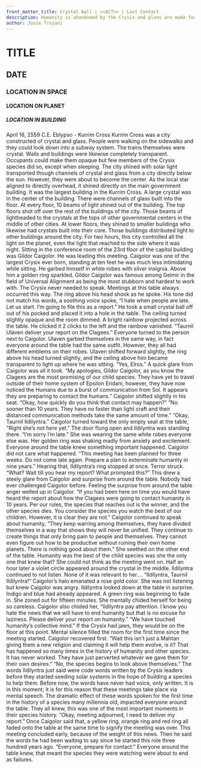 ```yaml
---
front_matter_title: Crystal Ball | <<ACT>> | Last Contact
description: Humanity is abandoned by the Crysix and plans are made for their eradication.
author: Josie Troiani
---
```

# TITLE

## DATE

### LOCATION IN SPACE

#### LOCATION ON PLANET

##### LOCATION IN BUILDING

April 16, 2559 C.E.
Eblypso - Kurrim Cross
Kurrim Cross was a city constructed of crystal and glass. People were walking on the sidewalks and they could look down into a subway system. The trains themselves were crystal. Walls and buildings were likewise completely transparent. Occupants could make them opaque but few members of the Crysix species did so, except when sleeping. The city shined with solar light transported though channels of crystal and glass from a city directly below the sun. However, they were about to become the center.
As the local star aligned to directly overhead, it shined directly on the main government building. It was the largest building in the Kurrim Cross. A large crystal was in the center of the building. There were channels of glass built into the floor. At every floor, 10 beams of light shined out of the building. The top floors shot off over the rest of the buildings of the city. Those beams of lightheaded to the crystals at the tops of other governmental centers in the middle of other cities.
At lower floors, they shined to smaller buildings who likewise had crystals built into their core. Those buildings distributed light to other buildings around the city. For two hours, this city controlled all the light on the planet, even the light that reached to the side where it was night.
Sitting in the conference room of the 23rd floor of the capitol building was Gildor Caigolor. He was leading this meeting. Caigolor was one of the largest Crysix ever born, standing at ten feet he was much less intimidating while sitting. He garbed himself in white robes with silver insignia. Above him a golden ring sparkled.
Gildor Caigolor was famous among Gelmir in the field of Universal Alignment as being the most stubborn and hardest to work with. The Crysix never needed to speak. Meetings at this table always occurred this way. The ring above his head shook as he spoke. His tone did not match his words, a soothing voice spoke, “I hate when people are late. Let us start. I’m going to file this as a report.”
He took a small crystal ball off out of his pocked and placed it into a hole in the table. The ceiling turned slightly opaque and the room dimmed. A bright rainbow projected across the table. He clicked it 2 clicks to the left and the rainbow vanished. “Taurnil Ulaven deliver your report on the Clagees.” Everyone turned to the person next to Caigolor.
Ulaven garbed themselves in the same way, in fact everyone around the table had the same outfit. However, they all had different emblems on their robes. Ulaven shifted forward slightly, the ring above his head turned slightly, and the ceiling above him became transparent to light up where he was sitting. “Yes, Elros.” A quick glare from Caigolor was all it took. “My apologies, Gildor Caigolor, as you know the Clagees are the most promising of our child species. They have yet to travel outside of their home system of Epsilon Eridani, however, they have now noticed the Humans due to a burst of communication from Sol. It appears they are preparing to contact the humans.”
Caigolor shifted slightly in his seat. “Okay, how quickly do you think that contact may happen?”
“No sooner than 10 years. They have no faster than light craft and their distanced communication methods take the same amount of time.”
“Okay, Taurnil Ildilyntra.” Caigolor turned toward the only empty seat at the table, “Right she’s not here yet.”
The door flung open and Ildilyntra was standing there. “I’m sorry I’m late.” She was wearing the same white robes everyone else was. Her golden ring was shaking madly from anxiety and excitement. Everyone around the table knew something important happened.
Caigolor did not care what happened. “This meeting has been planned for three weeks. Do not come late again. Prepare a plan to exterminate humanity in nine years.”
Hearing that, Ildilyntra’s ring stopped at once. Terror struck. “What? Wait till you hear my report? What prompted this?” This drew a steely glare from Caigolor and surprise from around the table. Nobody had ever challenged Caigolor before.
Feeling the surprise from around the table anger welled up in Caigolor. “If you had been here on time you would have heard the report about how the Clagees were going to contact humanity in 10 years. Per our rules, the species that reaches out is the winner, and the other species dies. You consider the species you watch the best of our children. However, it is clear they are not.”
Caigolor continued to speak about humanity, “They keep warring among themselves, they have divided themselves in a way that shows they will never be unified. They continue to create things that only bring pain to people and themselves. They cannot even figure out how to be productive without ruining their own home planets. There is nothing good about them.”
She seethed on the other end of the table. Humanity was the best of the child species was she the only one that knew that? She could not think as the meeting went on. Half an hour later a violet circle appeared around the crystal in the middle. Ildilyntra continued to not listen. None of it was relevant to her....
“Ildilyntra, Taurnil Ildilyntra!” Caigolor’s halo emanated a rose gold color. She was not listening but knew Caigolor was angry. Ildilyntra looked down at the table in surprise. Indigo and blue had already appeared. A green ring was beginning to fade in. She zoned out for fifteen minutes. She mentally chided herself for being so careless. Caigolor also chided her, “Ildilyntra pay attention. I know you hate the news that we will have to end humanity but that is no excuse for laziness. Please deliver your report on humanity.”
“We have touched humanity’s collective mind.”
If the Crysix had jaws, they would be on the floor at this point. Mental silence filled the room for the first time since the meeting started. Caigolor recovered first. “Wait this isn’t just a Mahtan giving them a new religion and claiming it will help them evolve, is it? That has happened so many times in the history of humanity and other species. It has never worked. They have just perverted whatever we gave them for their own desires.”
“No, the species begins to look above themselves.” The words Ildilyntra just said were code words written by the Crysix leaders before they started seeding solar systems in the hope of building a species to help them. Before now, the words have never had voice, only written. It is in this moment; it is for this reason that these meetings take place via mental speech. The dramatic effect of these words spoken for the first time in the history of a species many millennia old, impacted everyone around the table. They all knew, this was one of the most important moments in their species history.
“Okay, meeting adjourned, I need to deliver my report.” Once Caigolor said that, a yellow ring, orange ring and red ring all faded onto the table at the same time to signify the meeting was over. This meeting concluded early, because of the weight of this news. Then he said the words he had been waiting to say since he started this role three hundred years ago. “Everyone, prepare for contact.” Everyone around the table knew, that meant the species they were watching were about to end as failures.

